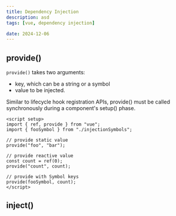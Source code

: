 ```yaml
---
title: Dependency Injection
description: asd
tags: [vue, dependency injection]

date: 2024-12-06
---
```


## provide()

`provide()` takes two arguments:

- key, which can be a string or a symbol
- value to be injected.

Similar to lifecycle hook registration APIs, provide() must be called synchronously during a component's setup() phase.

```vue
<script setup>
import { ref, provide } from "vue";
import { fooSymbol } from "./injectionSymbols";

// provide static value
provide("foo", "bar");

// provide reactive value
const count = ref(0);
provide("count", count);

// provide with Symbol keys
provide(fooSymbol, count);
</script>
```

## inject()
